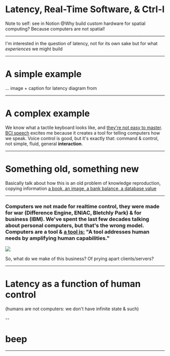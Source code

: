 

# Latency, Real-Time Software, & Ctrl-l

Note to self: see in Notion @Why build custom hardware for spatial computing? Because computers are not spatial!

---

I'm interested in the question of latency, not for its own sake but for what _experiences_ we might build

---

# A simple example

... image + caption for latency diagram from []()


---

# A complex example

We know what a tactile keyboard looks like, and [they're not easy to master](https://en.wikipedia.org/wiki/Chorded_keyboard). [BCI speech](https://news.mit.edu/2018/computer-system-transcribes-words-users-speak-silently-0404) excites me because it creates a tool for telling computers how we speak. Voice control is good, but it's exactly that: command & control, not simple, fluid, general **interaction**.



---

# Something old, something new

Basically talk about how this is an old problem of knowledge reproduction, copying information [a book, an image, a bank balance, a database value](https://cloud.google.com/blog/products/gcp/an-in-depth-look-at-googles-first-tensor-processing-unit-tpu)

---

### Computers we not made for realtime control, they were made for war (Difference Engine, ENIAC, Bletchly Park) & for business (IBM). We've spent the last few decades talking about personal computers, but that's the wrong model. Computers are a tool & [a tool is:](http://worrydream.com/ABriefRantOnTheFutureOfInteractionDesign/) "A tool addresses human needs by amplifying human capabilities."

![](http://worrydream.com/ABriefRantOnTheFutureOfInteractionDesign/Images/Tool1.png)

So, what do we make of this business? Of prying apart clients/servers?

---

# Latency as a function of human control

(humans are not computers: we don't have infinite state & such)

--

# beep

---

